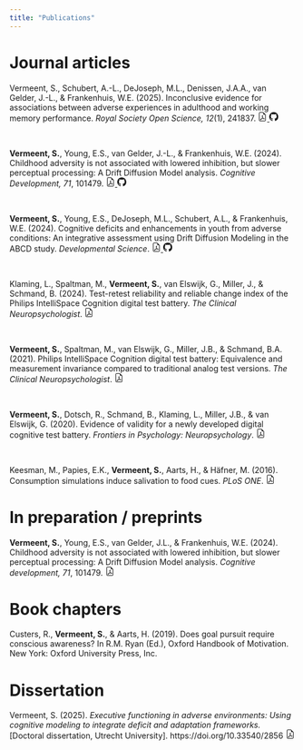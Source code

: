 ```yaml
---
title: "Publications"
---
```


<!-- Google tag (gtag.js) -->

```{=html}
<script async src="https://www.googletagmanager.com/gtag/js?id=G-00WCWLW0KH"></script>
```

```{=html}
<script>
  window.dataLayer = window.dataLayer || [];
  function gtag(){dataLayer.push(arguments);}
  gtag('js', new Date());

  gtag('config', 'G-00WCWLW0KH');
</script>
```

# Journal articles

Vermeent, S., Schubert, A.-L., DeJoseph, M.L., Denissen, J.A.A., van Gelder, J.-L., & Frankenhuis, W.E. (2025). Inconclusive evidence for associations between adverse experiences in adulthood and working memory performance. *Royal Society Open Science, 12*(1), 241837. <a href = "pubs/vermeent_2025.pdf"><svg xmlns="http://www.w3.org/2000/svg" width="16" height="16" fill="currentColor" class="bi bi-file-earmark-pdf" viewBox="0 0 16 16"> <path d="M14 14V4.5L9.5 0H4a2 2 0 0 0-2 2v12a2 2 0 0 0 2 2h8a2 2 0 0 0 2-2zM9.5 3A1.5 1.5 0 0 0 11 4.5h2V14a1 1 0 0 1-1 1H4a1 1 0 0 1-1-1V2a1 1 0 0 1 1-1h5.5v2z"/> <path d="M4.603 14.087a.81.81 0 0 1-.438-.42c-.195-.388-.13-.776.08-1.102.198-.307.526-.568.897-.787a7.68 7.68 0 0 1 1.482-.645 19.697 19.697 0 0 0 1.062-2.227 7.269 7.269 0 0 1-.43-1.295c-.086-.4-.119-.796-.046-1.136.075-.354.274-.672.65-.823.192-.077.4-.12.602-.077a.7.7 0 0 1 .477.365c.088.164.12.356.127.538.007.188-.012.396-.047.614-.084.51-.27 1.134-.52 1.794a10.954 10.954 0 0 0 .98 1.686 5.753 5.753 0 0 1 1.334.05c.364.066.734.195.96.465.12.144.193.32.2.518.007.192-.047.382-.138.563a1.04 1.04 0 0 1-.354.416.856.856 0 0 1-.51.138c-.331-.014-.654-.196-.933-.417a5.712 5.712 0 0 1-.911-.95 11.651 11.651 0 0 0-1.997.406 11.307 11.307 0 0 1-1.02 1.51c-.292.35-.609.656-.927.787a.793.793 0 0 1-.58.029zm1.379-1.901c-.166.076-.32.156-.459.238-.328.194-.541.383-.647.547-.094.145-.096.25-.04.361.01.022.02.036.026.044a.266.266 0 0 0 .035-.012c.137-.056.355-.235.635-.572a8.18 8.18 0 0 0 .45-.606zm1.64-1.33a12.71 12.71 0 0 1 1.01-.193 11.744 11.744 0 0 1-.51-.858 20.801 20.801 0 0 1-.5 1.05zm2.446.45c.15.163.296.3.435.41.24.19.407.253.498.256a.107.107 0 0 0 .07-.015.307.307 0 0 0 .094-.125.436.436 0 0 0 .059-.2.095.095 0 0 0-.026-.063c-.052-.062-.2-.152-.518-.209a3.876 3.876 0 0 0-.612-.053zM8.078 7.8a6.7 6.7 0 0 0 .2-.828c.031-.188.043-.343.038-.465a.613.613 0 0 0-.032-.198.517.517 0 0 0-.145.04c-.087.035-.158.106-.196.283-.04.192-.03.469.046.822.024.111.054.227.09.346z"/></svg> </a><a href = "https://stefanvermeent.github.io/attention_project/"><svg xmlns="http://www.w3.org/2000/svg" width="16" height="16" fill="currentColor" class="bi bi-github" viewBox="0 0 16 16"><path d="M8 0C3.58 0 0 3.58 0 8c0 3.54 2.29 6.53 5.47 7.59.4.07.55-.17.55-.38 0-.19-.01-.82-.01-1.49-2.01.37-2.53-.49-2.69-.94-.09-.23-.48-.94-.82-1.13-.28-.15-.68-.52-.01-.53.63-.01 1.08.58 1.23.82.72 1.21 1.87.87 2.33.66.07-.52.28-.87.51-1.07-1.78-.2-3.64-.89-3.64-3.95 0-.87.31-1.59.82-2.15-.08-.2-.36-1.02.08-2.12 0 0 .67-.21 2.2.82.64-.18 1.32-.27 2-.27.68 0 1.36.09 2 .27 1.53-1.04 2.2-.82 2.2-.82.44 1.1.16 1.92.08 2.12.51.56.82 1.27.82 2.15 0 3.07-1.87 3.75-3.65 3.95.29.25.54.73.54 1.48 0 1.07-.01 1.93-.01 2.2 0 .21.15.46.55.38A8.012 8.012 0 0 0 16 8c0-4.42-3.58-8-8-8z"/> </svg></a>

<br>

**Vermeent, S.**, Young, E.S., van Gelder, J.-L., & Frankenhuis, W.E. (2024). Childhood adversity is not associated with lowered inhibition, but slower perceptual processing: A Drift Diffusion Model analysis. *Cognitive Development, 71*, 101479. <a href = "pubs/vermeent_2024b.pdf"><svg xmlns="http://www.w3.org/2000/svg" width="16" height="16" fill="currentColor" class="bi bi-file-earmark-pdf" viewBox="0 0 16 16"> <path d="M14 14V4.5L9.5 0H4a2 2 0 0 0-2 2v12a2 2 0 0 0 2 2h8a2 2 0 0 0 2-2zM9.5 3A1.5 1.5 0 0 0 11 4.5h2V14a1 1 0 0 1-1 1H4a1 1 0 0 1-1-1V2a1 1 0 0 1 1-1h5.5v2z"/> <path d="M4.603 14.087a.81.81 0 0 1-.438-.42c-.195-.388-.13-.776.08-1.102.198-.307.526-.568.897-.787a7.68 7.68 0 0 1 1.482-.645 19.697 19.697 0 0 0 1.062-2.227 7.269 7.269 0 0 1-.43-1.295c-.086-.4-.119-.796-.046-1.136.075-.354.274-.672.65-.823.192-.077.4-.12.602-.077a.7.7 0 0 1 .477.365c.088.164.12.356.127.538.007.188-.012.396-.047.614-.084.51-.27 1.134-.52 1.794a10.954 10.954 0 0 0 .98 1.686 5.753 5.753 0 0 1 1.334.05c.364.066.734.195.96.465.12.144.193.32.2.518.007.192-.047.382-.138.563a1.04 1.04 0 0 1-.354.416.856.856 0 0 1-.51.138c-.331-.014-.654-.196-.933-.417a5.712 5.712 0 0 1-.911-.95 11.651 11.651 0 0 0-1.997.406 11.307 11.307 0 0 1-1.02 1.51c-.292.35-.609.656-.927.787a.793.793 0 0 1-.58.029zm1.379-1.901c-.166.076-.32.156-.459.238-.328.194-.541.383-.647.547-.094.145-.096.25-.04.361.01.022.02.036.026.044a.266.266 0 0 0 .035-.012c.137-.056.355-.235.635-.572a8.18 8.18 0 0 0 .45-.606zm1.64-1.33a12.71 12.71 0 0 1 1.01-.193 11.744 11.744 0 0 1-.51-.858 20.801 20.801 0 0 1-.5 1.05zm2.446.45c.15.163.296.3.435.41.24.19.407.253.498.256a.107.107 0 0 0 .07-.015.307.307 0 0 0 .094-.125.436.436 0 0 0 .059-.2.095.095 0 0 0-.026-.063c-.052-.062-.2-.152-.518-.209a3.876 3.876 0 0 0-.612-.053zM8.078 7.8a6.7 6.7 0 0 0 .2-.828c.031-.188.043-.343.038-.465a.613.613 0 0 0-.032-.198.517.517 0 0 0-.145.04c-.087.035-.158.106-.196.283-.04.192-.03.469.046.822.024.111.054.227.09.346z"/></svg> </a><a href = "https://stefanvermeent.github.io/attention_project/"><svg xmlns="http://www.w3.org/2000/svg" width="16" height="16" fill="currentColor" class="bi bi-github" viewBox="0 0 16 16"><path d="M8 0C3.58 0 0 3.58 0 8c0 3.54 2.29 6.53 5.47 7.59.4.07.55-.17.55-.38 0-.19-.01-.82-.01-1.49-2.01.37-2.53-.49-2.69-.94-.09-.23-.48-.94-.82-1.13-.28-.15-.68-.52-.01-.53.63-.01 1.08.58 1.23.82.72 1.21 1.87.87 2.33.66.07-.52.28-.87.51-1.07-1.78-.2-3.64-.89-3.64-3.95 0-.87.31-1.59.82-2.15-.08-.2-.36-1.02.08-2.12 0 0 .67-.21 2.2.82.64-.18 1.32-.27 2-.27.68 0 1.36.09 2 .27 1.53-1.04 2.2-.82 2.2-.82.44 1.1.16 1.92.08 2.12.51.56.82 1.27.82 2.15 0 3.07-1.87 3.75-3.65 3.95.29.25.54.73.54 1.48 0 1.07-.01 1.93-.01 2.2 0 .21.15.46.55.38A8.012 8.012 0 0 0 16 8c0-4.42-3.58-8-8-8z"/> </svg></a>

<br>

**Vermeent, S.**, Young, E.S., DeJoseph, M.L., Schubert, A.L., & Frankenhuis, W.E. (2024). Cognitive deficits and enhancements in youth from adverse conditions: An integrative assessment using Drift Diffusion Modeling in the ABCD study. *Developmental Science*. <a href = "pubs/vermeent_2024.pdf"><svg xmlns="http://www.w3.org/2000/svg" width="16" height="16" fill="currentColor" class="bi bi-file-earmark-pdf" viewBox="0 0 16 16"> <path d="M14 14V4.5L9.5 0H4a2 2 0 0 0-2 2v12a2 2 0 0 0 2 2h8a2 2 0 0 0 2-2zM9.5 3A1.5 1.5 0 0 0 11 4.5h2V14a1 1 0 0 1-1 1H4a1 1 0 0 1-1-1V2a1 1 0 0 1 1-1h5.5v2z"/> <path d="M4.603 14.087a.81.81 0 0 1-.438-.42c-.195-.388-.13-.776.08-1.102.198-.307.526-.568.897-.787a7.68 7.68 0 0 1 1.482-.645 19.697 19.697 0 0 0 1.062-2.227 7.269 7.269 0 0 1-.43-1.295c-.086-.4-.119-.796-.046-1.136.075-.354.274-.672.65-.823.192-.077.4-.12.602-.077a.7.7 0 0 1 .477.365c.088.164.12.356.127.538.007.188-.012.396-.047.614-.084.51-.27 1.134-.52 1.794a10.954 10.954 0 0 0 .98 1.686 5.753 5.753 0 0 1 1.334.05c.364.066.734.195.96.465.12.144.193.32.2.518.007.192-.047.382-.138.563a1.04 1.04 0 0 1-.354.416.856.856 0 0 1-.51.138c-.331-.014-.654-.196-.933-.417a5.712 5.712 0 0 1-.911-.95 11.651 11.651 0 0 0-1.997.406 11.307 11.307 0 0 1-1.02 1.51c-.292.35-.609.656-.927.787a.793.793 0 0 1-.58.029zm1.379-1.901c-.166.076-.32.156-.459.238-.328.194-.541.383-.647.547-.094.145-.096.25-.04.361.01.022.02.036.026.044a.266.266 0 0 0 .035-.012c.137-.056.355-.235.635-.572a8.18 8.18 0 0 0 .45-.606zm1.64-1.33a12.71 12.71 0 0 1 1.01-.193 11.744 11.744 0 0 1-.51-.858 20.801 20.801 0 0 1-.5 1.05zm2.446.45c.15.163.296.3.435.41.24.19.407.253.498.256a.107.107 0 0 0 .07-.015.307.307 0 0 0 .094-.125.436.436 0 0 0 .059-.2.095.095 0 0 0-.026-.063c-.052-.062-.2-.152-.518-.209a3.876 3.876 0 0 0-.612-.053zM8.078 7.8a6.7 6.7 0 0 0 .2-.828c.031-.188.043-.343.038-.465a.613.613 0 0 0-.032-.198.517.517 0 0 0-.145.04c-.087.035-.158.106-.196.283-.04.192-.03.469.046.822.024.111.054.227.09.346z"/></svg> </a><a href = "https://stefanvermeent.github.io/abcd_ddm/"><svg xmlns="http://www.w3.org/2000/svg" width="16" height="16" fill="currentColor" class="bi bi-github" viewBox="0 0 16 16"><path d="M8 0C3.58 0 0 3.58 0 8c0 3.54 2.29 6.53 5.47 7.59.4.07.55-.17.55-.38 0-.19-.01-.82-.01-1.49-2.01.37-2.53-.49-2.69-.94-.09-.23-.48-.94-.82-1.13-.28-.15-.68-.52-.01-.53.63-.01 1.08.58 1.23.82.72 1.21 1.87.87 2.33.66.07-.52.28-.87.51-1.07-1.78-.2-3.64-.89-3.64-3.95 0-.87.31-1.59.82-2.15-.08-.2-.36-1.02.08-2.12 0 0 .67-.21 2.2.82.64-.18 1.32-.27 2-.27.68 0 1.36.09 2 .27 1.53-1.04 2.2-.82 2.2-.82.44 1.1.16 1.92.08 2.12.51.56.82 1.27.82 2.15 0 3.07-1.87 3.75-3.65 3.95.29.25.54.73.54 1.48 0 1.07-.01 1.93-.01 2.2 0 .21.15.46.55.38A8.012 8.012 0 0 0 16 8c0-4.42-3.58-8-8-8z"/> </svg></a>

<br>

Klaming, L., Spaltman, M., **Vermeent, S.**, van Elswijk, G., Miller, J., & Schmand, B. (2024). Test-retest reliability and reliable change index of the Philips IntelliSpace Cognition digital test battery. *The Clinical Neuropsychologist*. <a href = "pubs/klaming_2024.pdf"><svg xmlns="http://www.w3.org/2000/svg" width="16" height="16" fill="currentColor" class="bi bi-file-earmark-pdf" viewBox="0 0 16 16"> <path d="M14 14V4.5L9.5 0H4a2 2 0 0 0-2 2v12a2 2 0 0 0 2 2h8a2 2 0 0 0 2-2zM9.5 3A1.5 1.5 0 0 0 11 4.5h2V14a1 1 0 0 1-1 1H4a1 1 0 0 1-1-1V2a1 1 0 0 1 1-1h5.5v2z"/> <path d="M4.603 14.087a.81.81 0 0 1-.438-.42c-.195-.388-.13-.776.08-1.102.198-.307.526-.568.897-.787a7.68 7.68 0 0 1 1.482-.645 19.697 19.697 0 0 0 1.062-2.227 7.269 7.269 0 0 1-.43-1.295c-.086-.4-.119-.796-.046-1.136.075-.354.274-.672.65-.823.192-.077.4-.12.602-.077a.7.7 0 0 1 .477.365c.088.164.12.356.127.538.007.188-.012.396-.047.614-.084.51-.27 1.134-.52 1.794a10.954 10.954 0 0 0 .98 1.686 5.753 5.753 0 0 1 1.334.05c.364.066.734.195.96.465.12.144.193.32.2.518.007.192-.047.382-.138.563a1.04 1.04 0 0 1-.354.416.856.856 0 0 1-.51.138c-.331-.014-.654-.196-.933-.417a5.712 5.712 0 0 1-.911-.95 11.651 11.651 0 0 0-1.997.406 11.307 11.307 0 0 1-1.02 1.51c-.292.35-.609.656-.927.787a.793.793 0 0 1-.58.029zm1.379-1.901c-.166.076-.32.156-.459.238-.328.194-.541.383-.647.547-.094.145-.096.25-.04.361.01.022.02.036.026.044a.266.266 0 0 0 .035-.012c.137-.056.355-.235.635-.572a8.18 8.18 0 0 0 .45-.606zm1.64-1.33a12.71 12.71 0 0 1 1.01-.193 11.744 11.744 0 0 1-.51-.858 20.801 20.801 0 0 1-.5 1.05zm2.446.45c.15.163.296.3.435.41.24.19.407.253.498.256a.107.107 0 0 0 .07-.015.307.307 0 0 0 .094-.125.436.436 0 0 0 .059-.2.095.095 0 0 0-.026-.063c-.052-.062-.2-.152-.518-.209a3.876 3.876 0 0 0-.612-.053zM8.078 7.8a6.7 6.7 0 0 0 .2-.828c.031-.188.043-.343.038-.465a.613.613 0 0 0-.032-.198.517.517 0 0 0-.145.04c-.087.035-.158.106-.196.283-.04.192-.03.469.046.822.024.111.054.227.09.346z"/></svg> </a>

<br>

**Vermeent, S.**, Spaltman, M., van Elswijk, G., Miller, J.B., & Schmand, B.A. (2021). Philips IntelliSpace Cognition digital test battery: Equivalence and measurement invariance compared to traditional analog test versions. *The Clinical Neuropsychologist*. <a href = "pubs/vermeent_2021.pdf"><svg xmlns="http://www.w3.org/2000/svg" width="16" height="16" fill="currentColor" class="bi bi-file-earmark-pdf" viewBox="0 0 16 16"> <path d="M14 14V4.5L9.5 0H4a2 2 0 0 0-2 2v12a2 2 0 0 0 2 2h8a2 2 0 0 0 2-2zM9.5 3A1.5 1.5 0 0 0 11 4.5h2V14a1 1 0 0 1-1 1H4a1 1 0 0 1-1-1V2a1 1 0 0 1 1-1h5.5v2z"/> <path d="M4.603 14.087a.81.81 0 0 1-.438-.42c-.195-.388-.13-.776.08-1.102.198-.307.526-.568.897-.787a7.68 7.68 0 0 1 1.482-.645 19.697 19.697 0 0 0 1.062-2.227 7.269 7.269 0 0 1-.43-1.295c-.086-.4-.119-.796-.046-1.136.075-.354.274-.672.65-.823.192-.077.4-.12.602-.077a.7.7 0 0 1 .477.365c.088.164.12.356.127.538.007.188-.012.396-.047.614-.084.51-.27 1.134-.52 1.794a10.954 10.954 0 0 0 .98 1.686 5.753 5.753 0 0 1 1.334.05c.364.066.734.195.96.465.12.144.193.32.2.518.007.192-.047.382-.138.563a1.04 1.04 0 0 1-.354.416.856.856 0 0 1-.51.138c-.331-.014-.654-.196-.933-.417a5.712 5.712 0 0 1-.911-.95 11.651 11.651 0 0 0-1.997.406 11.307 11.307 0 0 1-1.02 1.51c-.292.35-.609.656-.927.787a.793.793 0 0 1-.58.029zm1.379-1.901c-.166.076-.32.156-.459.238-.328.194-.541.383-.647.547-.094.145-.096.25-.04.361.01.022.02.036.026.044a.266.266 0 0 0 .035-.012c.137-.056.355-.235.635-.572a8.18 8.18 0 0 0 .45-.606zm1.64-1.33a12.71 12.71 0 0 1 1.01-.193 11.744 11.744 0 0 1-.51-.858 20.801 20.801 0 0 1-.5 1.05zm2.446.45c.15.163.296.3.435.41.24.19.407.253.498.256a.107.107 0 0 0 .07-.015.307.307 0 0 0 .094-.125.436.436 0 0 0 .059-.2.095.095 0 0 0-.026-.063c-.052-.062-.2-.152-.518-.209a3.876 3.876 0 0 0-.612-.053zM8.078 7.8a6.7 6.7 0 0 0 .2-.828c.031-.188.043-.343.038-.465a.613.613 0 0 0-.032-.198.517.517 0 0 0-.145.04c-.087.035-.158.106-.196.283-.04.192-.03.469.046.822.024.111.054.227.09.346z"/> </svg></a>

<br>

**Vermeent, S.**, Dotsch, R., Schmand, B., Klaming, L., Miller, J.B., & van Elswijk, G. (2020). Evidence of validity for a newly developed digital cognitive test battery. *Frontiers in Psychology: Neuropsychology*. <a href = "pubs/vermeent_2020.pdf"><svg xmlns="http://www.w3.org/2000/svg" width="16" height="16" fill="currentColor" class="bi bi-file-earmark-pdf" viewBox="0 0 16 16"> <path d="M14 14V4.5L9.5 0H4a2 2 0 0 0-2 2v12a2 2 0 0 0 2 2h8a2 2 0 0 0 2-2zM9.5 3A1.5 1.5 0 0 0 11 4.5h2V14a1 1 0 0 1-1 1H4a1 1 0 0 1-1-1V2a1 1 0 0 1 1-1h5.5v2z"/> <path d="M4.603 14.087a.81.81 0 0 1-.438-.42c-.195-.388-.13-.776.08-1.102.198-.307.526-.568.897-.787a7.68 7.68 0 0 1 1.482-.645 19.697 19.697 0 0 0 1.062-2.227 7.269 7.269 0 0 1-.43-1.295c-.086-.4-.119-.796-.046-1.136.075-.354.274-.672.65-.823.192-.077.4-.12.602-.077a.7.7 0 0 1 .477.365c.088.164.12.356.127.538.007.188-.012.396-.047.614-.084.51-.27 1.134-.52 1.794a10.954 10.954 0 0 0 .98 1.686 5.753 5.753 0 0 1 1.334.05c.364.066.734.195.96.465.12.144.193.32.2.518.007.192-.047.382-.138.563a1.04 1.04 0 0 1-.354.416.856.856 0 0 1-.51.138c-.331-.014-.654-.196-.933-.417a5.712 5.712 0 0 1-.911-.95 11.651 11.651 0 0 0-1.997.406 11.307 11.307 0 0 1-1.02 1.51c-.292.35-.609.656-.927.787a.793.793 0 0 1-.58.029zm1.379-1.901c-.166.076-.32.156-.459.238-.328.194-.541.383-.647.547-.094.145-.096.25-.04.361.01.022.02.036.026.044a.266.266 0 0 0 .035-.012c.137-.056.355-.235.635-.572a8.18 8.18 0 0 0 .45-.606zm1.64-1.33a12.71 12.71 0 0 1 1.01-.193 11.744 11.744 0 0 1-.51-.858 20.801 20.801 0 0 1-.5 1.05zm2.446.45c.15.163.296.3.435.41.24.19.407.253.498.256a.107.107 0 0 0 .07-.015.307.307 0 0 0 .094-.125.436.436 0 0 0 .059-.2.095.095 0 0 0-.026-.063c-.052-.062-.2-.152-.518-.209a3.876 3.876 0 0 0-.612-.053zM8.078 7.8a6.7 6.7 0 0 0 .2-.828c.031-.188.043-.343.038-.465a.613.613 0 0 0-.032-.198.517.517 0 0 0-.145.04c-.087.035-.158.106-.196.283-.04.192-.03.469.046.822.024.111.054.227.09.346z"/> </svg></a>

<br>

Keesman, M., Papies, E.K., **Vermeent, S.**, Aarts, H., & Häfner, M. (2016). Consumption simulations induce salivation to food cues. *PLoS ONE*. <a href = "pubs/keesman_2016.pdf"><svg xmlns="http://www.w3.org/2000/svg" width="16" height="16" fill="currentColor" class="bi bi-file-earmark-pdf" viewBox="0 0 16 16"> <path d="M14 14V4.5L9.5 0H4a2 2 0 0 0-2 2v12a2 2 0 0 0 2 2h8a2 2 0 0 0 2-2zM9.5 3A1.5 1.5 0 0 0 11 4.5h2V14a1 1 0 0 1-1 1H4a1 1 0 0 1-1-1V2a1 1 0 0 1 1-1h5.5v2z"/> <path d="M4.603 14.087a.81.81 0 0 1-.438-.42c-.195-.388-.13-.776.08-1.102.198-.307.526-.568.897-.787a7.68 7.68 0 0 1 1.482-.645 19.697 19.697 0 0 0 1.062-2.227 7.269 7.269 0 0 1-.43-1.295c-.086-.4-.119-.796-.046-1.136.075-.354.274-.672.65-.823.192-.077.4-.12.602-.077a.7.7 0 0 1 .477.365c.088.164.12.356.127.538.007.188-.012.396-.047.614-.084.51-.27 1.134-.52 1.794a10.954 10.954 0 0 0 .98 1.686 5.753 5.753 0 0 1 1.334.05c.364.066.734.195.96.465.12.144.193.32.2.518.007.192-.047.382-.138.563a1.04 1.04 0 0 1-.354.416.856.856 0 0 1-.51.138c-.331-.014-.654-.196-.933-.417a5.712 5.712 0 0 1-.911-.95 11.651 11.651 0 0 0-1.997.406 11.307 11.307 0 0 1-1.02 1.51c-.292.35-.609.656-.927.787a.793.793 0 0 1-.58.029zm1.379-1.901c-.166.076-.32.156-.459.238-.328.194-.541.383-.647.547-.094.145-.096.25-.04.361.01.022.02.036.026.044a.266.266 0 0 0 .035-.012c.137-.056.355-.235.635-.572a8.18 8.18 0 0 0 .45-.606zm1.64-1.33a12.71 12.71 0 0 1 1.01-.193 11.744 11.744 0 0 1-.51-.858 20.801 20.801 0 0 1-.5 1.05zm2.446.45c.15.163.296.3.435.41.24.19.407.253.498.256a.107.107 0 0 0 .07-.015.307.307 0 0 0 .094-.125.436.436 0 0 0 .059-.2.095.095 0 0 0-.026-.063c-.052-.062-.2-.152-.518-.209a3.876 3.876 0 0 0-.612-.053zM8.078 7.8a6.7 6.7 0 0 0 .2-.828c.031-.188.043-.343.038-.465a.613.613 0 0 0-.032-.198.517.517 0 0 0-.145.04c-.087.035-.158.106-.196.283-.04.192-.03.469.046.822.024.111.054.227.09.346z"/> </svg></a>

# In preparation / preprints

**Vermeent, S.**, Young, E.S., van Gelder, J.L., & Frankenhuis, W.E. (2024). Childhood adversity is not associated with lowered inhibition, but slower perceptual processing: A Drift Diffusion Model analysis. *Cognitive development, 71*, 101479. <a href = "https://osf.io/preprints/psyarxiv/kqhf7_v1"><svg xmlns="http://www.w3.org/2000/svg" width="16" height="16" fill="currentColor" class="bi bi-file-earmark-pdf" viewBox="0 0 16 16"> <path d="M14 14V4.5L9.5 0H4a2 2 0 0 0-2 2v12a2 2 0 0 0 2 2h8a2 2 0 0 0 2-2zM9.5 3A1.5 1.5 0 0 0 11 4.5h2V14a1 1 0 0 1-1 1H4a1 1 0 0 1-1-1V2a1 1 0 0 1 1-1h5.5v2z"/> <path d="M4.603 14.087a.81.81 0 0 1-.438-.42c-.195-.388-.13-.776.08-1.102.198-.307.526-.568.897-.787a7.68 7.68 0 0 1 1.482-.645 19.697 19.697 0 0 0 1.062-2.227 7.269 7.269 0 0 1-.43-1.295c-.086-.4-.119-.796-.046-1.136.075-.354.274-.672.65-.823.192-.077.4-.12.602-.077a.7.7 0 0 1 .477.365c.088.164.12.356.127.538.007.188-.012.396-.047.614-.084.51-.27 1.134-.52 1.794a10.954 10.954 0 0 0 .98 1.686 5.753 5.753 0 0 1 1.334.05c.364.066.734.195.96.465.12.144.193.32.2.518.007.192-.047.382-.138.563a1.04 1.04 0 0 1-.354.416.856.856 0 0 1-.51.138c-.331-.014-.654-.196-.933-.417a5.712 5.712 0 0 1-.911-.95 11.651 11.651 0 0 0-1.997.406 11.307 11.307 0 0 1-1.02 1.51c-.292.35-.609.656-.927.787a.793.793 0 0 1-.58.029zm1.379-1.901c-.166.076-.32.156-.459.238-.328.194-.541.383-.647.547-.094.145-.096.25-.04.361.01.022.02.036.026.044a.266.266 0 0 0 .035-.012c.137-.056.355-.235.635-.572a8.18 8.18 0 0 0 .45-.606zm1.64-1.33a12.71 12.71 0 0 1 1.01-.193 11.744 11.744 0 0 1-.51-.858 20.801 20.801 0 0 1-.5 1.05zm2.446.45c.15.163.296.3.435.41.24.19.407.253.498.256a.107.107 0 0 0 .07-.015.307.307 0 0 0 .094-.125.436.436 0 0 0 .059-.2.095.095 0 0 0-.026-.063c-.052-.062-.2-.152-.518-.209a3.876 3.876 0 0 0-.612-.053zM8.078 7.8a6.7 6.7 0 0 0 .2-.828c.031-.188.043-.343.038-.465a.613.613 0 0 0-.032-.198.517.517 0 0 0-.145.04c-.087.035-.158.106-.196.283-.04.192-.03.469.046.822.024.111.054.227.09.346z"/> </svg></a>

# Book chapters

Custers, R., **Vermeent, S.**, & Aarts, H. (2019). Does goal pursuit require conscious awareness? In R.M. Ryan (Ed.), Oxford Handbook of Motivation. New York: Oxford University Press, Inc.

# Dissertation

Vermeent, S. (2025). *Executive functioning in adverse environments: Using cognitive modeling to integrate deficit and adaptation frameworks.* \[Doctoral dissertation, Utrecht University\]. https://doi.org/10.33540/2856 <a href = "pubs/vermeent_dissertation_2025.pdf"><svg xmlns="http://www.w3.org/2000/svg" width="16" height="16" fill="currentColor" class="bi bi-file-earmark-pdf" viewBox="0 0 16 16"> <path d="M14 14V4.5L9.5 0H4a2 2 0 0 0-2 2v12a2 2 0 0 0 2 2h8a2 2 0 0 0 2-2zM9.5 3A1.5 1.5 0 0 0 11 4.5h2V14a1 1 0 0 1-1 1H4a1 1 0 0 1-1-1V2a1 1 0 0 1 1-1h5.5v2z"/> <path d="M4.603 14.087a.81.81 0 0 1-.438-.42c-.195-.388-.13-.776.08-1.102.198-.307.526-.568.897-.787a7.68 7.68 0 0 1 1.482-.645 19.697 19.697 0 0 0 1.062-2.227 7.269 7.269 0 0 1-.43-1.295c-.086-.4-.119-.796-.046-1.136.075-.354.274-.672.65-.823.192-.077.4-.12.602-.077a.7.7 0 0 1 .477.365c.088.164.12.356.127.538.007.188-.012.396-.047.614-.084.51-.27 1.134-.52 1.794a10.954 10.954 0 0 0 .98 1.686 5.753 5.753 0 0 1 1.334.05c.364.066.734.195.96.465.12.144.193.32.2.518.007.192-.047.382-.138.563a1.04 1.04 0 0 1-.354.416.856.856 0 0 1-.51.138c-.331-.014-.654-.196-.933-.417a5.712 5.712 0 0 1-.911-.95 11.651 11.651 0 0 0-1.997.406 11.307 11.307 0 0 1-1.02 1.51c-.292.35-.609.656-.927.787a.793.793 0 0 1-.58.029zm1.379-1.901c-.166.076-.32.156-.459.238-.328.194-.541.383-.647.547-.094.145-.096.25-.04.361.01.022.02.036.026.044a.266.266 0 0 0 .035-.012c.137-.056.355-.235.635-.572a8.18 8.18 0 0 0 .45-.606zm1.64-1.33a12.71 12.71 0 0 1 1.01-.193 11.744 11.744 0 0 1-.51-.858 20.801 20.801 0 0 1-.5 1.05zm2.446.45c.15.163.296.3.435.41.24.19.407.253.498.256a.107.107 0 0 0 .07-.015.307.307 0 0 0 .094-.125.436.436 0 0 0 .059-.2.095.095 0 0 0-.026-.063c-.052-.062-.2-.152-.518-.209a3.876 3.876 0 0 0-.612-.053zM8.078 7.8a6.7 6.7 0 0 0 .2-.828c.031-.188.043-.343.038-.465a.613.613 0 0 0-.032-.198.517.517 0 0 0-.145.04c-.087.035-.158.106-.196.283-.04.192-.03.469.046.822.024.111.054.227.09.346z"/> </svg></a>
